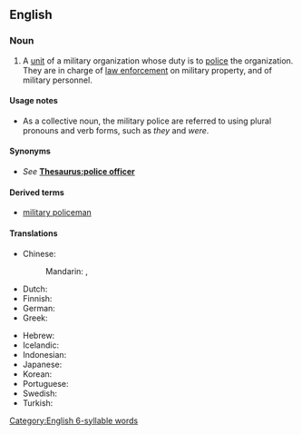 ==English==
{{wikipedia}}

===Noun===
{{en-noun|-}}

# A [[unit]] of a military organization whose duty is to [[police#Verb|police]] the organization. They are in charge of [[law enforcement]] on military property, and of military personnel.

====Usage notes====
* As a collective noun, the military police are referred to using plural pronouns and verb forms, such as ''they'' and ''were''.

====Synonyms====
* ''See'' '''[[Thesaurus:police officer]]'''

====Derived terms====
* [[military policeman]]

====Translations====
{{trans-top|police unit of a military organization}}
* Chinese:
*: Mandarin: {{t+|cmn|憲兵}}, {{t+|cmn|軍警}}
* Dutch: {{t+|nl|marechaussee}}
* Finnish: {{t+|fi|sotilaspoliisi}}
* German: {{t+|de|Militärpolizei|f}}
* Greek: {{t|el|στρατονομία}}
{{trans-mid}}
* Hebrew: {{t+|he|מִשְׁטָרָה צְבָאִית|f|tr=mishtará tsváit|sc=Hebr}}
* Icelandic: {{t|is|herlögregla|f}}
* Indonesian: {{t+|id|polisi militer}}
* Japanese: {{t+|ja|憲兵|tr=kenpei}}
* Korean: {{t|ko|[[憲兵]], [[헌병]]|tr=heonbyeong}}
* Portuguese: {{t|pt|polícia militar|f}}
* Swedish: {{t|sv|militärpolis|c}}
* Turkish: {{t|tr|askerî polis}}
{{trans-bottom}}

[[Category:English 6-syllable words]]